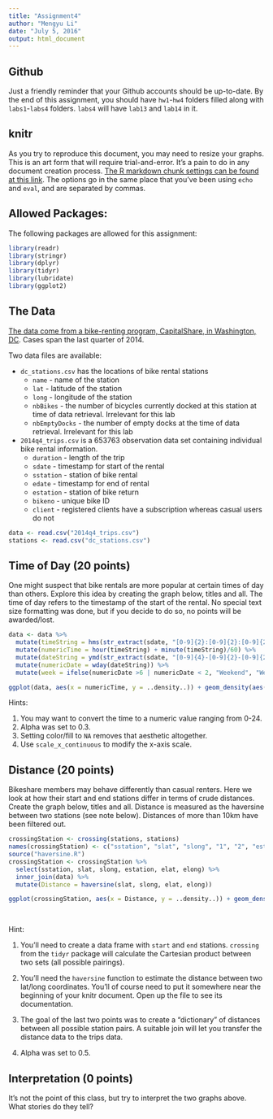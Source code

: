 ```yaml
---
title: "Assignment4"
author: "Mengyu Li"
date: "July 5, 2016"
output: html_document
---
```


## Github
Just a friendly reminder that your Github accounts should be up-to-date.  By the end of this assignment, you should have `hw1`-`hw4` folders filled along with `labs1`-`labs4` folders.  `labs4` will have `lab13` and `lab14` in it.

## knitr
As you try to reproduce this document, you may need to resize your graphs.  This is an art form that will require trial-and-error.  It's a pain to do in any document creation process.  [The R markdown chunk settings can be found at this link](http://yihui.name/knitr/options/).  The options go in the same place that you've been using `echo` and `eval`, and are separated by commas.

## Allowed Packages:

The following packages are allowed for this assignment:
```r
library(readr)
library(stringr)
library(dplyr)
library(tidyr)
library(lubridate)
library(ggplot2)
```

## The Data

[The data come from a bike-renting program, CapitalShare, in Washington, DC](https://www.capitalbikeshare.com/data/stations/bikeStations.xml).  Cases span the last quarter of 2014.

Two data files are available:

* `dc_stations.csv` has the locations of bike rental stations
    - `name` - name of the station
    - `lat` - latitude of the station
    - `long` - longitude of the station
    - `nbBikes` - the number of bicycles currently docked at this station at time of data retrieval.  Irrelevant for this lab
    - `nbEmptyDocks` - the number of empty docks at the time of data retrieval.  Irrelevant for this lab
  
* `2014q4_trips.csv` is a 653763 observation data set containing individual bike rental information.
    - `duration` - length of the trip
    - `sdate` - timestamp for start of the rental
    - `sstation` - station of bike rental
    - `edate` - timestamp for end of rental
    - `estation` - station of bike return
    - `bikeno` - unique bike ID
    - `client` - registered clients have a subscription whereas casual users do not
    
```r
data <- read.csv("2014q4_trips.csv")
stations <- read.csv("dc_stations.csv")
```


## Time of Day (20 points)

One might suspect that bike rentals are more popular at certain times of day than others.  Explore this idea by creating the graph below, titles and all.  The time of day refers to the timestamp of the start of the rental.  No special text size formatting was done, but if you decide to do so, no points will be awarded/lost.

```r

data <- data %>%
  mutate(timeString = hms(str_extract(sdate, "[0-9]{2}:[0-9]{2}:[0-9]{2}"))) %>%
  mutate(numericTime = hour(timeString) + minute(timeString)/60) %>%
  mutate(dateString = ymd(str_extract(sdate, "[0-9]{4}-[0-9]{2}-[0-9]{2}"))) %>%
  mutate(numericDate = wday(dateString)) %>%
  mutate(week = ifelse(numericDate >6 | numericDate < 2, "Weekend", "Weekday"))

ggplot(data, aes(x = numericTime, y = ..density..)) + geom_density(aes(fill = client), alpha = 0.3, color = NA) + facet_wrap(~week) + ggtitle("Temporal Trends in Bike Usage") + xlab("Time of Day") + ylab("Density")

```

Hints:

1. You may want to convert the time to a numeric value ranging from 0-24.
2. Alpha was set to 0.3.
3. Setting color/fill to `NA` removes that aesthetic altogether.
4. Use `scale_x_continuous` to modify the x-axis scale.

## Distance (20 points)

Bikeshare members may behave differently than casual renters.  Here we look at how their start and end stations differ in terms of crude distances.  Create the graph below, titles and all.  Distance is measured as the haversine between two stations (see note below).  Distances of more than 10km have been filtered out.

```r
crossingStation <- crossing(stations, stations)
names(crossingStation) <- c("sstation", "slat", "slong", "1", "2", "estation", "elat", "elong", "3", "4")
source("haversine.R")
crossingStation <- crossingStation %>%
  select(sstation, slat, slong, estation, elat, elong) %>%
  inner_join(data) %>%
  mutate(Distance = haversine(slat, slong, elat, elong))

ggplot(crossingStation, aes(x = Distance, y = ..density..)) + geom_density(aes(fill = client), alpha = 0.5, color = NA) + facet_wrap(~week) + ggtitle("Distance between Start and End Station") + xlab("Distance(km)") + ylab("Density") + scale_x_continuous(limits = c(0.0, 10.0), breaks = seq(0.0, 10.0, by = 2.5))

  
```

Hint:

1. You'll need to create a data frame with `start` and `end` stations.  `crossing` from the `tidyr` package will calculate the Cartesian product between two sets (all possible pairings).

2. You'll need the `haversine` function to estimate the distance between two lat/long coordinates.  You'll of course need to put it somewhere near the beginning of your knitr document.  Open up the file to see its documentation.

3. The goal of the last two points was to create a "dictionary" of distances between all possible station pairs.  A suitable join will let you transfer the distance data to the trips data.

4. Alpha was set to 0.5.

## Interpretation (0 points)
It's not the point of this class, but try to interpret the two graphs above.  What stories do they tell?
